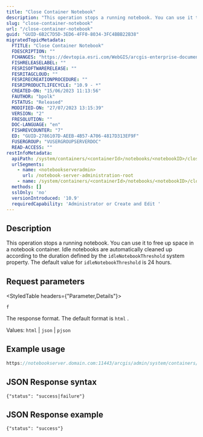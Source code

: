 ```yaml
---
title: "Close Container Notebook"
description: "This operation stops a running notebook. You can use it to free up space in a notebook container."
slug: "close-container-notebook"
url: "/close-container-notebook"
guid: "GUID-6B2C7D5D-3ED6-4FF0-8034-3FC4BBB22B38"
migratedTopicMetadata:
  FTITLE: "Close Container Notebook"
  FDESCRIPTION: ""
  FCHANGES: "https://devtopia.esri.com/WebGIS/arcgis-enterprise-documentation/issues/4722"
  FISHRELEASELABEL: ""
  FESRISOFTWARERELEASE: ""
  FESRITAGCLOUD: ""
  FESRIRECREATIONPROCEDURE: ""
  FESRIPRODUCTLIFECYCLE: "10.9 - *"
  CREATED-ON: "15/06/2023 11:13:56"
  FAUTHOR: "bpolk"
  FSTATUS: "Released"
  MODIFIED-ON: "27/07/2023 13:15:39"
  VERSION: "2"
  FRESOLUTION: ""
  DOC-LANGUAGE: "en"
  FISHREVCOUNTER: "7"
  ED: "GUID-2786107D-AEEB-4B57-A706-4817D313EF9F"
  FUSERGROUP: "VUSERGROUPSERVERDOC"
  READ-ACCESS: ""
restInfoMetadata:
  apiPath: /system/containers/<containerId>/notebooks/<notebookID>/closeNotebook
  urlSegments:
    - name: <notebookserveradmin>
      url: /notebook-server-administration-root
    - name: /system/containers/<containerId>/notebooks/<notebookID>/closeNotebook
  methods: []
  sslOnly: 'no'
  versionIntroduced: '10.9'
  requiredCapability: 'Administrator or Create and Edit '
---
```


## Description

This operation stops a running notebook. You can use it to free up space in a notebook container. Idle notebooks are automatically cleaned up according to the duration defined by the `idleNotebookThreshold`  system property. The default value for `idleNotebookThreshold`  is 24 hours.

##  Request parameters

<StyledTable headers={"Parameter,Details"}>

<StyledTableRow>

<StyledTableCell cellStyle="markdown">

`f` 

</StyledTableCell>

<StyledTableCell cellStyle="markdown">

The response format. The default format is `html` .

Values: `html`  \| `json`  \| `pjson` 

</StyledTableCell>

</StyledTableRow>

</StyledTable>

## Example usage

```javascript
https://notebookserver.domain.com:11443/arcgis/admin/system/containers/<containerId>/notebooks/<notebookID>/closeNotebook?f=json
```

 

## JSON Response syntax

```other
{"status": "success|failure"}
```

 

## JSON Response example

```other
{"status": "success"}
```

 
